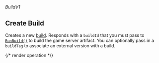 ###### *BuildV1*

## Create Build

Creates a new [build](https://hathora.dev/docs/concepts/hathora-entities#build). Responds with a `buildId` that you must pass to [`RunBuild()`](https://hathora.dev/api#tag/BuildV1/operation/RunBuild) to build the game server artifact. You can optionally pass in a `buildTag` to associate an external version with a build.

{/* render operation */}
